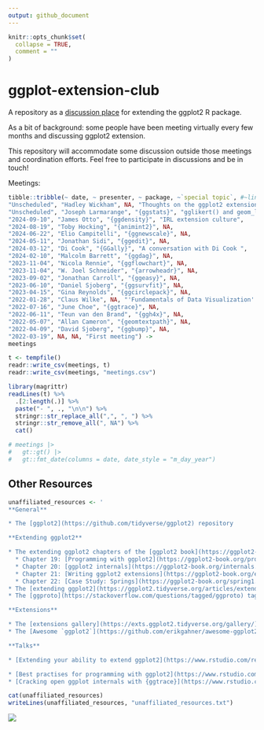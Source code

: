 ```yaml
---
output: github_document
---
```


<!-- README.md is generated from README.Rmd. Please edit that file -->

```r
knitr::opts_chunk$set(
  collapse = TRUE,
  comment = ""
)
```

# ggplot-extension-club


A repository as a [discussion place](https://github.com/teunbrand/ggplot-extension-club/discussions) for extending the ggplot2 R package. 

As a bit of background: some people have been meeting virtually every few months and discussing ggplot2 extension. 

This repository will accommodate some discussion outside those meetings and coordination efforts.  Feel free to participate in discussions and be in touch!


Meetings:


```r
tibble::tribble(~ date, ~ presenter, ~ package, ~`special topic`, #~link,
"Unscheduled", "Hadley Wickham", NA, "Thoughts on the ggplot2 extension ecosystem",
"Unscheduled", "Joseph Larmarange", "{ggstats}", "gglikert() and geom_likert()",
"2024-09-10", "James Otto", "{ggdensity}", "IRL extension culture", 
"2024-08-19", "Toby Hocking", "{animint2}", NA, 
"2024-06-22", "Elio Campitelli", "{ggnewscale}", NA,
"2024-05-11", "Jonathan Sidi", "{ggedit}", NA,
"2024-03-12", "Di Cook", "{GGally}", "A conversation with Di Cook ",
"2024-02-10", "Malcolm Barrett", "{ggdag}", NA,
"2023-11-04", "Nicola Rennie", "{ggflowchart}", NA,
"2023-11-04", "W. Joel Schneider", "{arrowheadr}", NA,
"2023-09-02", "Jonathan Carroll", "{ggeasy}", NA,
"2023-06-10", "Daniel Sjoberg", "{ggsurvfit}", NA,
"2023-04-15", "Gina Reynolds", "{ggcirclepack}", NA,
"2022-01-28", "Claus Wilke", NA, "'Fundamentals of Data Visualization' book project",
"2022-07-16", "June Choe", "{ggtrace}", NA,
"2022-06-11", "Teun van den Brand", "{ggh4x}", NA,
"2022-05-07", "Allan Cameron", "{geomtextpath}", NA,
"2022-04-09", "David Sjoberg", "{ggbump}", NA,
"2022-03-19", NA, NA, "First meeting") ->
meetings

t <- tempfile()
readr::write_csv(meetings, t)
readr::write_csv(meetings, "meetings.csv")

library(magrittr)
readLines(t) %>% 
  .[2:length(.)] %>% 
  paste("- ", ., "\n\n") %>% 
  stringr::str_replace_all(",", ", ") %>% 
  stringr::str_remove_all(", NA") %>% 
  cat()

# meetings |>
#   gt::gt() |>
#   gt::fmt_date(columns = date, date_style = "m_day_year")
```


<!-- -   [{animint2}](https://github.com/animint/animint2), Toby Hocking, August 19, 2024 -->
<!-- Past meetings -->

<!-- -   [{ggnewscale}](https://eliocamp.github.io/ggnewscale/), Elio Campitelli, June 22/23, 2024 -->

<!-- -   [{ggedit}](https://yonicd.github.io/ggedit/), Jonathan Sidi, May 11, 2024 -->

<!-- -   A conversation with Di Cook, early extension and [{GGally}](https://ggobi.github.io/ggally/), March 12/13, 2024 -->

<!-- -   [{ggdag}](https://r-causal.github.io/ggdag/), Malcolm Barrett, Feb 10, 2024 -->

<!-- -   [{ggflowchart}](https://nrennie.rbind.io/ggflowchart/) Nicola Rennie & [{arrowheadr}](https://wjschne.github.io/arrowheadr/) W. Joel Schneider Nov 4, 2023 -->

<!-- -   [{ggeasy}](https://jonocarroll.github.io/ggeasy/) Jonathan Carroll, Sept 2, 2023 -->

<!-- -   [{ggsurvfit}](https://www.danieldsjoberg.com/ggsurvfit/), Daniel Sjoberg, June 10, 2023 -->

<!-- -   [{ggcirclepack}](https://github.com/EvaMaeRey/ggcirclepack), Gina Reynolds, April 15, 2023 -->

<!-- -   [*Fundamentals of Data Visualization*](), Claus Wilke, Jan 28, 2023 -->

<!-- -   [{ggtrace}](https://yjunechoe.github.io/ggtrace/), June Choe, July 16, 2022 -->

<!-- -   [{ggh4x}](https://teunbrand.github.io/ggh4x/), Teun Van Den Brand, June 11, 2022 -->

<!-- -   [{geomtextpath}](https://allancameron.github.io/geomtextpath/) Allan Cameron May 7, 2022 -->

<!-- -   [{ggbump}](https://github.com/davidsjoberg/ggbump) David Sjoberg, April 9, 2022 -->


## Other Resources

```r
unaffiliated_resources <- '
**General**

* The [ggplot2](https://github.com/tidyverse/ggplot2) repository

**Extending ggplot2**

* The extending ggplot2 chapters of the [ggplot2 book](https://ggplot2-book.org/):
  * Chapter 19: [Programming with ggplot2](https://ggplot2-book.org/programming.html)
  * Chapter 20: [ggplot2 internals](https://ggplot2-book.org/internals.html)
  * Chapter 21: [Writing ggplot2 extensions](https://ggplot2-book.org/extensions.html)
  * Chapter 22: [Case Study: Springs](https://ggplot2-book.org/spring1.html)
* The [extending ggplot2](https://ggplot2.tidyverse.org/articles/extending-ggplot2.html) vignette
* The [ggproto](https://stackoverflow.com/questions/tagged/ggproto) tag on StackOverflow

**Extensions**

* The [extensions gallery](https://exts.ggplot2.tidyverse.org/gallery/)
* The [Awesome `ggplot2`](https://github.com/erikgahner/awesome-ggplot2) repository

**Talks**

* [Extending your ability to extend ggplot2](https://www.rstudio.com/resources/rstudioconf-2020/extending-your-ability-to-extend-ggplot2/) by Thomas Lin Pederson at rstudio::conf 2020

* [Best practises for programming with ggplot2](https://www.rstudio.com/resources/rstudioconf-2020/best-practices-for-programming-with-ggplot2/) by Dewey Dunnington at rstudio::conf 2020
* [Cracking open ggplot internals with {ggtrace}](https://www.rstudio.com/resources/rstudioconf-2020/best-practices-for-programming-with-ggplot2/) by June Choe at rstudio::conf 2022'

cat(unaffiliated_resources)
writeLines(unaffiliated_resources, "unaffiliated_resources.txt")
```



![](https://github.com/teunbrand/ggplot-extension-club/blob/main/ggextenders-hex_files/figure-html/unnamed-chunk-1-1.png?raw=true)

